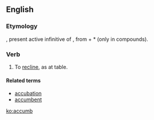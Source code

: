 ==English==

===Etymology===
{{etyl|la|en}} {{term|accumbere|lang=la}}, present active infinitive of {{term|accumbo|accumbō|recline (at a table)|lang=la}}, from {{term|ad|lang=la}} + *{{term||cumbō|lie down|lang=la}} (only in compounds).

===Verb===
{{head|en|verb}}

# {{context|obsolete}} To [[recline]], as at table.

====Related terms====
* [[accubation]]
* [[accumbent]]

[[ko:accumb]]